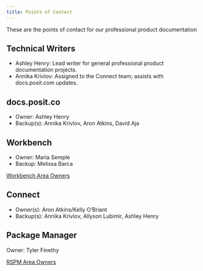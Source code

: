 ```yaml
---
title: Points of Contact
---
```


These are the points of contact for our professional product documentation 

## Technical Writers

- Ashley Henry: Lead writer for general professional product documentation projects.
- Annika Krivlov: Assigned to the Connect team; assists with docs.posit.com updates.

## docs.posit.co

- Owner: Ashley Henry
- Backup(s): Annika Krivlov, Aron Atkins, David Aja


## Workbench

- Owner: Maria Semple
- Backup: Melissa Barca

[Workbench Area Owners](https://rstudiopbc.atlassian.net/wiki/spaces/ENG/pages/123633688/Area+Owners+-+IDE+and+Workbench)


## Connect

- Owner(s): Aron Atkins/Kelly O'Briant
- Backup(s): Annika Krivlov, Allyson Lubimir, Ashley Henry


## Package Manager

Owner: Tyler Finethy

[RSPM Area Owners](https://rstudiopbc.atlassian.net/wiki/spaces/ENG/pages/36244998/RSPM+Area+Owners)